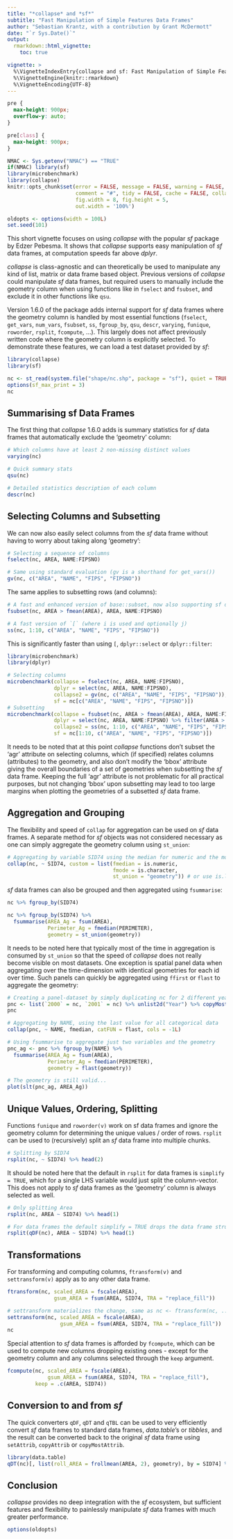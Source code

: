 ```yaml
---
title: "*collapse* and *sf*"
subtitle: "Fast Manipulation of Simple Features Data Frames"
author: "Sebastian Krantz, with a contribution by Grant McDermott"
date: "`r Sys.Date()`"
output: 
  rmarkdown::html_vignette:
    toc: true

vignette: >
  %\VignetteIndexEntry{collapse and sf: Fast Manipulation of Simple Features Data Frames}
  %\VignetteEngine{knitr::rmarkdown}
  %\VignetteEncoding{UTF-8}
---
```


```css
pre {
  max-height: 900px;
  overflow-y: auto;
}

pre[class] {
  max-height: 900px;
}
```

```r

NMAC <- Sys.getenv("NMAC") == "TRUE"
if(NMAC) library(sf)
library(microbenchmark)
library(collapse)
knitr::opts_chunk$set(error = FALSE, message = FALSE, warning = FALSE, 
                      comment = "#", tidy = FALSE, cache = FALSE, collapse = TRUE,
                      fig.width = 8, fig.height = 5, 
                      out.width = '100%')

oldopts <- options(width = 100L)
set.seed(101)
```
<!--
*collapse* is a C/C++ based package for data transformation and statistical computing in R. It's aims are:

1. To facilitate complex data transformation, exploration and computing tasks in R.
2. To help make R code fast, flexible, parsimonious and programmer friendly. 
-->
This short vignette focuses on using *collapse* with the popular *sf* package by Edzer Pebesma. It shows that *collapse* supports easy manipulation of *sf* data frames, at computation speeds far above *dplyr*. 

*collapse* is class-agnostic and can theoretically be used to manipulate any kind of list, matrix or data frame based object. Previous versions of *collapse* could manipulate *sf* data frames, but required users to manually include the geometry column when using functions like in `fselect` and `fsubset`, and exclude it in other functions like `qsu`. 

Version 1.6.0 of the package adds internal support for *sf* data frames where the geometry column is handled by most essential functions (`fselect`, `get_vars`, `num_vars`, `fsubset`, `ss`, `fgroup_by`, `qsu`, `descr`, `varying`, `funique`, `roworder`, `rsplit`, `fcompute`, ...). This largely does not affect previously written code where the geometry column is explicitly selected. To demonstrate these features, we can load a test dataset provided by *sf*:

```r
library(collapse)
library(sf)

nc <- st_read(system.file("shape/nc.shp", package = "sf"), quiet = TRUE)
options(sf_max_print = 3)
nc
```

## Summarising sf Data Frames

The first thing that *collapse* 1.6.0 adds is summary statistics for *sf* data frames that automatically exclude the 'geometry' column:

```r
# Which columns have at least 2 non-missing distinct values
varying(nc) 

# Quick summary stats
qsu(nc)

# Detailed statistics description of each column
descr(nc)
```


## Selecting Columns and Subsetting

We can now also easily select columns from the *sf* data frame without having to worry about taking along 'geometry':

```r
# Selecting a sequence of columns
fselect(nc, AREA, NAME:FIPSNO)

# Same using standard evaluation (gv is a shorthand for get_vars())
gv(nc, c("AREA", "NAME", "FIPS", "FIPSNO"))
```

The same applies to subsetting rows (and columns):

```r
# A fast and enhanced version of base::subset, now also supporting sf data 
fsubset(nc, AREA > fmean(AREA), AREA, NAME:FIPSNO)

# A fast version of `[` (where i is used and optionally j)
ss(nc, 1:10, c("AREA", "NAME", "FIPS", "FIPSNO"))
```

This is significantly faster than using `[`, `dplyr::select` or `dplyr::filter`: 

```r
library(microbenchmark)
library(dplyr)

# Selecting columns
microbenchmark(collapse = fselect(nc, AREA, NAME:FIPSNO), 
               dplyr = select(nc, AREA, NAME:FIPSNO),
               collapse2 = gv(nc, c("AREA", "NAME", "FIPS", "FIPSNO")), 
               sf = nc[c("AREA", "NAME", "FIPS", "FIPSNO")])
# Subsetting
microbenchmark(collapse = fsubset(nc, AREA > fmean(AREA), AREA, NAME:FIPSNO), 
               dplyr = select(nc, AREA, NAME:FIPSNO) %>% filter(AREA > fmean(AREA)),
               collapse2 = ss(nc, 1:10, c("AREA", "NAME", "FIPS", "FIPSNO")), 
               sf = nc[1:10, c("AREA", "NAME", "FIPS", "FIPSNO")])

```

It needs to be noted that at this point *collapse* functions don't subset the 'agr' attribute on selecting columns, which (if specified) relates columns (attributes) to the geometry, and also don't modify the 'bbox' attribute giving the overall boundaries of a set of geometries when subsetting the *sf* data frame. Keeping the full 'agr' attribute is not problematic for all practical purposes, but not changing 'bbox' upon subsetting may lead to too large margins when plotting the geometries of a subsetted *sf* data frame. 

## Aggregation and Grouping

The flexibility and speed of `collap` for aggregation can be used on *sf* data frames. A separate method for *sf* objects was not considered necessary as one can simply aggregate the geometry column using `st_union`:

```r
# Aggregating by variable SID74 using the median for numeric and the mode for categorical columns
collap(nc, ~ SID74, custom = list(fmedian = is.numeric, 
                                  fmode = is.character, 
                                  st_union = "geometry")) # or use is.list to fetch the geometry
```

*sf* data frames can also be grouped and then aggregated using `fsummarise`:

```r
nc %>% fgroup_by(SID74)

nc %>% fgroup_by(SID74) %>%
  fsummarise(AREA_Ag = fsum(AREA), 
             Perimeter_Ag = fmedian(PERIMETER),
             geometry = st_union(geometry))
```

It needs to be noted here that typically most of the time in aggregation is consumed by `st_union` so that the speed of *collapse* does not really become visible on most datasets. One exception is spatial panel data when aggregating over the time-dimension with identical geometries for each id over time. Such panels can quickly be aggregated using `ffirst` or `flast` to aggregate the geometry:

```r
# Creating a panel-dataset by simply duplicating nc for 2 different years
pnc <- list(`2000` = nc, `2001` = nc) %>% unlist2d("Year") %>% copyMostAttrib(nc)
pnc 

# Aggregating by NAME, using the last value for all categorical data
collap(pnc, ~ NAME, fmedian, catFUN = flast, cols = -1L)

# Using fsummarise to aggregate just two variables and the geometry
pnc_ag <- pnc %>% fgroup_by(NAME) %>%
  fsummarise(AREA_Ag = fsum(AREA), 
             Perimeter_Ag = fmedian(PERIMETER),
             geometry = flast(geometry))

# The geometry is still valid...
plot(slt(pnc_ag, AREA_Ag))

```


## Unique Values, Ordering, Splitting

Functions `funique` and `roworder(v)` work on sf data frames and ignore the geometry column for determining the unique values / order of rows. `rsplit` can be used to (recursively) split an *sf* data frame into multiple chunks. 

```r
# Splitting by SID74
rsplit(nc, ~ SID74) %>% head(2)
```

It should be noted here that the default in `rsplit` for data frames is `simplify = TRUE`, which for a single LHS variable would just split the column-vector. This does not apply to *sf* data frames as the 'geometry' column is always selected as well.

```r
# Only splitting Area
rsplit(nc, AREA ~ SID74) %>% head(1)

# For data frames the default simplify = TRUE drops the data frame structure
rsplit(qDF(nc), AREA ~ SID74) %>% head(1)
```


## Transformations

For transforming and computing columns, `ftransform(v)` and `settransform(v)` apply as to any other data frame. 

```r
ftransform(nc, scaled_AREA = fscale(AREA), 
               gsum_AREA = fsum(AREA, SID74, TRA = "replace_fill"))

# settransform materializes the change, same as nc <- ftransform(nc, ...)
settransform(nc, scaled_AREA = fscale(AREA), 
                 gsum_AREA = fsum(AREA, SID74, TRA = "replace_fill"))
nc
```

Special attention to *sf* data frames is afforded by `fcompute`, which can be used to compute new columns dropping existing ones - except for the geometry column and any columns selected through the `keep` argument. 

```r
fcompute(nc, scaled_AREA = fscale(AREA), 
             gsum_AREA = fsum(AREA, SID74, TRA = "replace_fill"), 
         keep = .c(AREA, SID74))
```

## Conversion to and from *sf*

The quick converters `qDF`, `qDT` and `qTBL` can be used to very efficiently convert *sf* data frames to standard data frames, *data.table*'s or *tibbles*, and the result can be converted back to the original *sf* data frame using `setAttrib`, `copyAttrib` or `copyMostAttrib`. 

```r
library(data.table)
qDT(nc)[, list(roll_AREA = frollmean(AREA, 2), geometry), by = SID74] %>% copyMostAttrib(nc)
```



## Conclusion

*collapse* provides no deep integration with the *sf* ecosystem, but sufficient features and flexibility to painlessly manipulate *sf* data frames with much greater performance. 


```r
options(oldopts)
```


